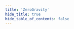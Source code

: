 ```yaml
---
title: 'ZeroGravity'
hide_title: true
hide_table_of_contents: false
---
```



<ChainLayout>
  <ChainHero
    name="ZeroGravity"
    iconUrl="img/og-icon.svg"
    bgColor=""
    scope="testnet"
    chainId="zgtendermint_16600-2"
    nodeVersion="v0.5.0.1"
    token=""
    stakeUrl=""
    restakeUrl=""
    websiteUrl="https://0g.ai/"
    githubUrl="https://github.com/0glabs/0g-chain"
    xUrl="https://twitter.com/0G_labs"
    discordUrl="http://discord.gg/0glabs"
  />

  <ProductLinks
    appUrl=""
    appImageUrl="img/products/"
    explorerUrl=""
    faucetUrl=""
  />

  <ToolsGrid
    chainName="og"
    showInstall={true}
    showUpgrade={true}
    showGenesis={true}
    showCli={true}
    showEndpoints={true}
    showStateSync={true}
    showSnapshot={true}
    showLivePeers={true}
    showSeed={true}
    showAddressBook={true}
    showExplorersList={false}
    showPublicEndpoints={false}
    showUsefulTools={false}
    showUpgradeWatcher={false}
  />

</ChainLayout>
